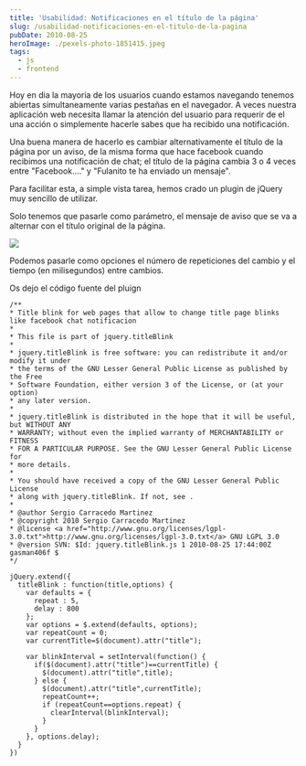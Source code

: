 ```yaml
---
title: 'Usabilidad: Notificaciones en el título de la página'
slug: /usabilidad-notificaciones-en-el-titulo-de-la-pagina
pubDate: 2010-08-25
heroImage: ./pexels-photo-1851415.jpeg
tags:
  - js
  - frontend
---
```


Hoy en dia la mayoria de los usuarios cuando estamos navegando tenemos abiertas simultaneamente varias pestañas en el navegador. A veces nuestra aplicación web necesita llamar la atención del usuario para requerir de el una acción o simplemente hacerle sabes que ha recibido una notificación.

Una buena manera de hacerlo es cambiar alternativamente el título de la página por un aviso, de la misma forma que hace facebook cuando recibimos una notificación de chat; el título de la página cambia 3 o 4 veces entre "Facebook...." y "Fulanito te ha enviado un mensaje".

Para facilitar esta, a simple vista tarea, hemos crado un plugin de jQuery muy sencillo de utilizar.

Solo tenemos que pasarle como parámetro, el mensaje de aviso que se va a alternar con el título original de la página.

![](/images/chrome-blank-new-tab.gif)

Podemos pasarle como opciones el número de repeticiones del cambio y el tiempo (en milisegundos) entre cambios.

Os dejo el código fuente del pluign

```
/**
* Title blink for web pages that allow to change title page blinks like facebook chat notificacion
*
* This file is part of jquery.titleBlink
*
* jquery.titleBlink is free software: you can redistribute it and/or modify it under
* the terms of the GNU Lesser General Public License as published by the Free
* Software Foundation, either version 3 of the License, or (at your option)
* any later version.
*
* jquery.titleBlink is distributed in the hope that it will be useful, but WITHOUT ANY
* WARRANTY; without even the implied warranty of MERCHANTABILITY or FITNESS
* FOR A PARTICULAR PURPOSE. See the GNU Lesser General Public License for
* more details.
*
* You should have received a copy of the GNU Lesser General Public License
* along with jquery.titleBlink. If not, see .
*
* @author Sergio Carracedo Martinez
* @copyright 2010 Sergio Carracedo Martinez
* @license <a href="http://www.gnu.org/licenses/lgpl-3.0.txt">http://www.gnu.org/licenses/lgpl-3.0.txt</a> GNU LGPL 3.0
* @version SVN: $Id: jquery.titleBlink.js 1 2010-08-25 17:44:00Z gasman406f $
*/

jQuery.extend({
  titleBlink : function(title,options) {
    var defaults = {
      repeat : 5,
      delay : 800
    };
    var options = $.extend(defaults, options);
    var repeatCount = 0;
    var currentTitle=$(document).attr("title");

    var blinkInterval = setInterval(function() {
      if($(document).attr("title")==currentTitle) {
        $(document).attr("title",title);
      } else {
        $(document).attr("title",currentTitle);
        repeatCount++;
        if (repeatCount==options.repeat) {
          clearInterval(blinkInterval);
        }
      }
    }, options.delay);
  }
})
```

